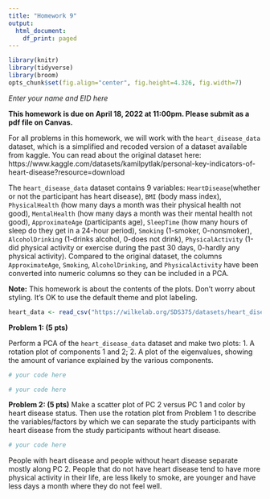 ```yaml
---
title: "Homework 9"
output:
  html_document:
    df_print: paged
---
```


```r
library(knitr)
library(tidyverse)
library(broom)
opts_chunk$set(fig.align="center", fig.height=4.326, fig.width=7)
```

*Enter your name and EID here*

**This homework is due on April 18, 2022 at 11:00pm. Please submit as a pdf file on Canvas.**

For all problems in this homework, we will work with the `heart_disease_data` dataset, which is a simplified and recoded version of a dataset available from kaggle. You can read about the original dataset here: https://www.kaggle.com/datasets/kamilpytlak/personal-key-indicators-of-heart-disease?resource=download 

The `heart_disease_data` dataset contains 9 variables: `HeartDisease`(whether or not the participant has heart disease), `BMI` (body mass index), `PhysicalHealth` (how many days a month was their physical health not good), `MentalHealth` (how many days a month was their mental health not good), `ApproximateAge` (participants age), `SleepTime` (how many hours of sleep do they get in a 24-hour period), `Smoking` (1-smoker, 0-nonsmoker), `AlcoholDrinking` (1-drinks alcohol, 0-does not drink), `PhysicalActivity` (1-did physical activity or exercise during the past 30 days, 0-hardly any physical activity). Compared to the original dataset, the columns `ApproximateAge`, `Smoking`, `AlcoholDrinking`, and `PhysicalActivity` have been converted into numeric columns so they can be included in a PCA.

**Note:** This homework is about the contents of the plots. Don't worry about styling. It's OK to use the default theme and plot labeling.


```r
heart_data <- read_csv("https://wilkelab.org/SDS375/datasets/heart_disease_data.csv")
```

**Problem 1: (5 pts)** 

Perform a PCA of the `heart_disease_data` dataset and make two plots: 
1. A rotation plot of components 1 and 2; 
2. A plot of the eigenvalues, showing the amount of variance explained by the various components.

```r
# your code here
```

```r
# your code here
```


**Problem 2: (5 pts)** Make a scatter plot of PC 2 versus PC 1 and color by heart disease status. Then use the rotation plot from Problem 1 to describe the variables/factors by which we can separate the study participants with heart disease from the study participants without heart disease. 


```r
# your code here
```
People with heart disease and people without heart disease separate mostly along PC 2. People that do not have heart disease tend to have more physical activity in their life, are less likely to smoke, are younger and have less days a month where they do not feel well. 



